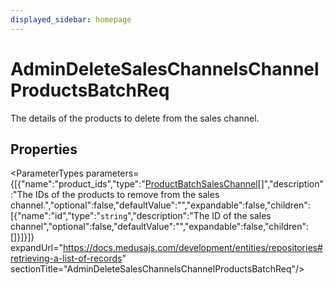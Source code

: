 ```yaml
---
displayed_sidebar: homepage
---
```



# AdminDeleteSalesChannelsChannelProductsBatchReq

The details of the products to delete from the sales channel.

## Properties

<ParameterTypes parameters={[{"name":"product_ids","type":"[ProductBatchSalesChannel](medusa.ProductBatchSalesChannel.mdx)[]","description":"The IDs of the products to remove from the sales channel.","optional":false,"defaultValue":"","expandable":false,"children":[{"name":"id","type":"`string`","description":"The ID of the sales channel","optional":false,"defaultValue":"","expandable":false,"children":[]}]}]} expandUrl="https://docs.medusajs.com/development/entities/repositories#retrieving-a-list-of-records" sectionTitle="AdminDeleteSalesChannelsChannelProductsBatchReq"/>

